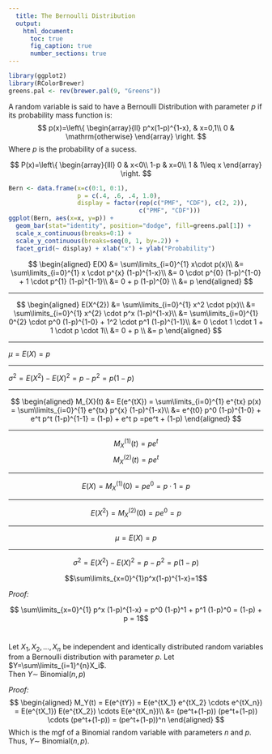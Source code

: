 ```yaml
---
  title: The Bernoulli Distribution
  output:
    html_document:
      toc: true
      fig_caption: true
      number_sections: true
---
```


\chapter{The Bernoulli Distribution}
  \label{Bernoulli}

```r
library(ggplot2)
library(RColorBrewer)
greens.pal <- rev(brewer.pal(9, "Greens"))
```

\section{Probability Mass Function}
\label{Bernoulli_pmf}

A random variable is said to have a Bernoulli Distribution with parameter $p$ if its probability mass function is:
$$
p(x)=\left\{ 
  	\begin{array}{ll}
			p^x(1-p)^{1-x},	& x=0,1\\
			0 		& \mathrm{otherwise}
		\end{array} 
	\right. 
$$
Where  $p$ is the probability of a sucess.

\section{Cumulative Distribution Function}
\label{Bernoulli_cdf}

$$
P(x)=\left\{
  	\begin{array}{lll}
			0   & x<0\\
			1-p & x=0\\
			1   & 1\leq x
		\end{array}
	\right. 
$$

```r
Bern <- data.frame(x=c(0:1, 0:1), 
                   p = c(.4, .6, .4, 1.0), 
                   display = factor(rep(c("PMF", "CDF"), c(2, 2)),
                                    c("PMF", "CDF")))
ggplot(Bern, aes(x=x, y=p)) + 
  geom_bar(stat="identity", position="dodge", fill=greens.pal[1]) + 
  scale_x_continuous(breaks=0:1) +
  scale_y_continuous(breaks=seq(0, 1, by=.2)) + 
  facet_grid(~ display) + xlab("x") + ylab("Probability") 
```

\section{Expected Values}
  \label{Bernoulli-expected-values}
$$
\begin{aligned}
E(X) &= \sum\limits_{i=0}^{1} x\cdot p(x)\\
     &= \sum\limits_{i=0}^{1} x \cdot p^{x} (1-p)^{1-x}\\
     &= 0 \cdot p^{0} (1-p)^{1-0} + 1 \cdot p^{1} (1-p)^{1-1}\\
     &= 0 + p (1-p)^{0}  \\
     &= p
\end{aligned}
$$ 
  
*************************
  
$$
\begin{aligned}
E(X^{2}) &= \sum\limits_{i=0}^{1} x^2 \cdot p(x)\\
    &= \sum\limits_{i=0}^{1} x^{2} \cdot p^x (1-p)^{1-x}\\
    &= \sum\limits_{i=0}^{1} 0^{2} \cdot p^0 (1-p)^{1-0} + 
        1^2 \cdot p^1 (1-p)^{1-1}\\
    &= 0 \cdot 1 \cdot 1 + 1 \cdot p \cdot 1\\
    &= 0 + p \\
    &= p
\end{aligned}
$$

*************************  

$\mu = E(X) = p$

*************************

$\sigma^2 
  = E(X^2) - E(X)^2
  = p-p^2
  = p(1-p)
$

*************************

\section{Moment Generating Function}
  \label{Bernoulli-mgf}
$$
\begin{aligned}
M_{X}(t)
	&= E(e^{tX})
	 = \sum\limits_{i=0}^{1} e^{tx} p(x)
	 = \sum\limits_{i=0}^{1} e^{tx} p^{x} (1-p)^{1-x}\\
  &= e^{t0} p^0 (1-p)^{1-0} + e^t p^t (1-p)^{1-1}
	 = (1-p) + e^t p
	 =pe^t + (1-p)
\end{aligned}
$$

*************************

$$M^{(1)}_X(t) = pe^t$$
$$M^{(2)}_X(t) = pe^t$$

*************************

$$E(X)
	=M^{(1)}_X(0)
	= pe^0
	= p \cdot 1
	= p$$

*************************

$$E(X^2)
	= M^{(2)}_X(0)
	= pe^0
	= p$$

*************************

$$\mu
	= E(X)
	= p$$

*************************

$$\sigma^2
	= E(X^2) - E(X)^2
	= p - p^2
	= p (1-p)$$

\section{Theorems for the Bernoulli Distribution}
	\label{Bernoulli-theorems}

\subsection{Validity of the Distribution}
	\label{Bernoulli-theorem1}
$$\sum\limits_{x=0}^{1}p^x(1-p)^{1-x}=1$$

_Proof:_

$$
\sum\limits_{x=0}^{1} p^x (1-p)^{1-x}
	= p^0 (1-p)^1 + p^1 (1-p)^0
	= (1-p) + p
	= 1$$\ \rule{.05in}{.05in}


\subsection{Sum of Bernoulli Random Variables}
	\label{Bernoulli-theorem2}
Let $X_1,X_2,\ldots,X_n$ be independent and identically distributed random variables from a Bernoulli distribution with parameter $p$.  Let $Y=\sum\limits_{i=1}^{n}X_i$.  
Then $Y\sim$ Binomial$(n,p)$  

_Proof:_
$$
\begin{aligned}
M_Y(t)
	 = E(e^{tY})
	 = E(e^{tX_1} e^{tX_2} \cdots e^{tX_n})
	 = E(e^{tX_1}) E(e^{tX_2}) \cdots E(e^{tX_n})\\
  &= (pe^t+(1-p)) (pe^t+(1-p)) \cdots (pe^t+(1-p))
	 = (pe^t+(1-p))^n
\end{aligned}
$$
Which is the mgf of a Binomial random variable with parameters $n$ and $p$.  
	Thus, $Y\sim$ Binomial$(n,p)$. \rule{.05in}{.05in}

